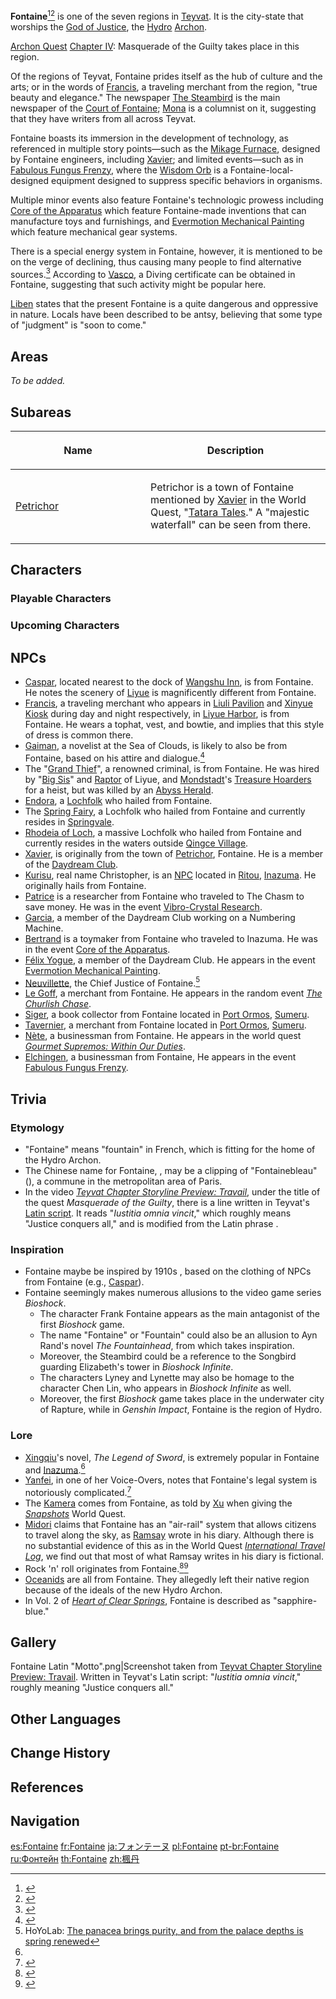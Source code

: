 {{RegionTabs}}
{{Upcoming}}
{{Region Infobox
|image              = 
|map                = Teyvat
|chapter            = Chapter IV
|element            = Hydro
|archon             = Focalors
|ideal              = Justice
|controlling_entity = 
}}
{{Quote
|quote   = My home is a country that reveres true beauty and elegance. Some people from other countries may find our dress sense showy and impractical, but for us there is nothing more commonplace.
|speaker = [[Francis]]
}}
'''Fontaine'''<ref>{{Ref/VO|Traveler|About Shrine Maidens}}</ref><ref>{{Ref/VO|Xinyan|Something to Share: Naming}}</ref> is one of the seven regions in [[Teyvat]]. It is the city-state that worships the [[Focalors|God of Justice]], the [[Hydro]] [[Archon]].

[[Archon Quest]] [[Chapter IV]]: Masquerade of the Guilty takes place in this region.

{{Quote
|quote   = The God of Justice lives for the spectacle of the courtroom, seeking to judge all other gods. But even she knows not to make an enemy of [[Celestia#Relationship to the Archons|the divine]].
|speaker = [[Dainsleif]]
|source  = Teyvat Chapter Storyline Preview: Travail<ref>YouTube: [https://youtu.be/TAlKhARUcoY Teyvat Chapter Storyline Preview: Travail]</ref>
}}
Of the regions of Teyvat, Fontaine prides itself as the hub of culture and the arts; or in the words of [[Francis]], a traveling merchant from the region, "true beauty and elegance." The newspaper [[The Steambird]] is the main newspaper of the [[Court of Fontaine]]; [[Mona]] is a columnist on it, suggesting that they have writers from all across Teyvat.

Fontaine boasts its immersion in the development of technology, as referenced in multiple story points—such as the [[Mikage Furnace]], designed by Fontaine engineers, including [[Xavier]]; and limited events—such as in [[Fabulous Fungus Frenzy/Story|Fabulous Fungus Frenzy]], where the [[Wisdom Orb]] is a Fontaine-local-designed equipment designed to suppress specific behaviors in organisms.

Multiple minor events also feature Fontaine's technologic prowess including [[Core of the Apparatus]] which feature Fontaine-made inventions that can manufacture toys and furnishings, and [[Evermotion Mechanical Painting]] which feature mechanical gear systems.

There is a special energy system in Fontaine, however, it is mentioned to be on the verge of declining, thus causing many people to find alternative sources.<ref>{{Ref/Quest|A-Toymaking We Shall Go: Core Propulsion}}</ref> According to [[Vasco]], a Diving certificate can be obtained in Fontaine, suggesting that such activity might be popular here.

[[Liben]] states that the present Fontaine is a quite dangerous and oppressive in nature. Locals have been described to be antsy, believing that some type of "judgment" is "soon to come."

==Areas==
''To be added.''

==Subareas==
{| class="article-table alternating-colors-table tdc1" style="width: 100%;"
! style="width: 200px;" | Name
! Description
|-
|[[Petrichor]]
|Petrichor is a town of Fontaine mentioned by [[Xavier]] in the World Quest, "[[Tatara Tales]]." A "majestic waterfall" can be seen from there.
|}

==Characters==
===Playable Characters===
{{Characters by Category Table|Playable Characters&Fontaine Characters|noregion=1}}

===Upcoming Characters===
{{Characters by Category Table|Upcoming Characters&Fontaine Characters|noregion=1}}

==NPCs==
* [[Caspar]], located nearest to the dock of [[Wangshu Inn]], is from Fontaine. He notes the scenery of [[Liyue]] is magnificently different from Fontaine.
* [[Francis]], a traveling merchant who appears in [[Liuli Pavilion]] and [[Xinyue Kiosk]] during day and night respectively, in [[Liyue Harbor]], is from Fontaine. He wears a tophat, vest, and bowtie, and implies that this style of dress is common there.
* [[Gaiman]], a novelist at the Sea of Clouds, is likely to also be from Fontaine, based on his attire and dialogue.<ref name="Gaiman">{{Ref/NPC|Gaiman}}</ref>
* The "[[Grand Thief]]", a renowned criminal, is from Fontaine. He was hired by "[[Big Sis]]" and [[Raptor]] of Liyue, and [[Mondstadt]]'s [[Treasure Hoarders]] for a heist, but was killed by an [[Abyss Herald]].
* [[Endora]], a [[Lochfolk]] who hailed from Fontaine.
* The [[Spring Fairy]], a Lochfolk who hailed from Fontaine and currently resides in [[Springvale]].
* [[Rhodeia of Loch]], a massive Lochfolk who hailed from Fontaine and currently resides in the waters outside [[Qingce Village]].
* [[Xavier]], is originally from the town of [[Petrichor]], Fontaine. He is a member of the [[Daydream Club]].
* [[Kurisu]], real name Christopher, is an [[NPC]] located in [[Ritou]], [[Inazuma]]. He originally hails from Fontaine.
* [[Patrice]] is a researcher from Fontaine who traveled to The Chasm to save money. He was in the event [[Vibro-Crystal Research]].
* [[Garcia]], a member of the Daydream Club working on a Numbering Machine.
* [[Bertrand]] is a toymaker from Fontaine who traveled to Inazuma. He was in the event [[Core of the Apparatus]].
* [[Félix Yogue]], a member of the Daydream Club. He appears in the event [[Evermotion Mechanical Painting]].
* [[Neuvillette]], the Chief Justice of Fontaine.<ref>HoYoLab: [https://www.hoyolab.com/article/9343828 The panacea brings purity, and from the palace depths is spring renewed]</ref>
* [[Le Goff]], a merchant from Fontaine. He appears in the random event ''[[The Churlish Chase]]''.
* [[Siger]], a book collector from Fontaine located in [[Port Ormos]], [[Sumeru]].
* [[Tavernier]], a merchant from Fontaine located in [[Port Ormos]], [[Sumeru]].
* [[Nète]], a businessman from Fontaine. He appears in the world quest ''[[Gourmet Supremos: Within Our Duties]]''.
* [[Elchingen]], a businessman from Fontaine, He appears in the event [[Fabulous Fungus Frenzy]].

==Trivia==
===Etymology===
* "Fontaine" means "fountain" in French, which is fitting for the home of the Hydro Archon.
* The Chinese name for Fontaine, {{zh|s=枫丹|t=楓丹|rm=Fēngdān}}, may be a clipping of "Fontainebleau" ({{zh|s=枫丹白露|t=楓丹白露|rm=Fēngdānbáilù}}), a commune in the metropolitan area of Paris.
* In the video ''[[Teyvat Chapter Storyline Preview: Travail]]'', under the title of the quest ''Masquerade of the Guilty'', there is a line written in Teyvat's [[Latin-Based Language|Latin script]]. It reads "''Iustitia omnia vincit''," which roughly means "Justice conquers all," and is modified from the Latin phrase ''{{w|labor omnia vincit}}''.

===Inspiration===
* Fontaine maybe be inspired by 1910s {{w|France}}, based on the clothing of NPCs from Fontaine (e.g., [[Caspar]]).
* Fontaine seemingly makes numerous allusions to the video game series ''Bioshock''.
** The character Frank Fontaine appears as the main antagonist of the first ''Bioshock'' game.
** The name "Fontaine" or "Fountain" could also be an allusion to Ayn Rand's novel ''The Fountainhead'', from which ''{{w|Bioshock}}'' takes inspiration.
** Moreover, the Steambird could be a reference to the Songbird guarding Elizabeth's tower in ''Bioshock Infinite''.
** The characters Lyney and Lynette may also be homage to the character Chen Lin, who appears in ''Bioshock Infinite'' as well.
** Moreover, the first ''Bioshock'' game takes place in the underwater city of Rapture, while in ''Genshin Impact'', Fontaine is the region of Hydro.

===Lore===
* [[Xingqiu]]'s novel, ''The Legend of Sword'', is extremely popular in Fontaine and [[Inazuma]].<ref name="Gaiman" />
* [[Yanfei]], in one of her Voice-Overs, notes that Fontaine's legal system is notoriously complicated.<ref>{{Ref/VO|Yanfei|About Us: Relationships}}</ref>
* The [[Kamera]] comes from Fontaine, as told by [[Xu]] when giving  the ''[[Snapshots]]'' World Quest.
* [[Midori]] claims that Fontaine has an "air-rail" system that allows citizens to travel along the sky, as [[Ramsay]] wrote in his diary. Although there is no substantial evidence of this as in the World Quest ''[[International Travel Log]]'', we find out that most of what Ramsay writes in his diary is fictional.
* Rock 'n' roll originates from Fontaine.<ref>{{Ref/CS|Xinyan|Character Details}}</ref><ref>{{Ref/BB|Chihu Rock Bulletin Board|About Xinyan}}</ref>
* [[Lochfolk|Oceanids]] are all from Fontaine. They allegedly left their native region because of the ideals of the new Hydro Archon.
* In Vol. 2 of ''[[Heart of Clear Springs]]'', Fontaine is described as "sapphire-blue."

==Gallery==
<gallery>
Fontaine Latin "Motto".png|Screenshot taken from [[Teyvat Chapter Storyline Preview: Travail]]. Written in Teyvat's Latin script: "''Iustitia omnia vincit''," roughly meaning "Justice conquers all."
</gallery>

==Other Languages==
{{Other Languages
|en      = Fontaine
|en_lang = fr
|en_tl   = Fountain
|zhs     = 枫丹
|zhs_rm  = Fēngdān
|zht     = 楓丹
|zht_rm  = Fēngdān
|ja      = フォンテーヌ
|ja_rm   = Fonteenu
|ko      = 폰타인
|ko_rm   = Ponta'in
|es      = Fontaine
|fr      = Fontaine
|ru      = Фонтейн
|th      = Fontaine
|vi      = Fontaine
|de      = Fontaine
|id      = Fontaine
|pt      = Fontaine
|tr      = Fontaine
|it      = Fontaine
}}

==Change History==
{{Change History|introduced=1.0}}

==References==
{{Reflist}}

==Navigation==
{{Area Navbox|Other}}

[[es:Fontaine]]
[[fr:Fontaine]]
[[ja:フォンテーヌ]]
[[pl:Fontaine]]
[[pt-br:Fontaine]]
[[ru:Фонтейн]]
[[th:Fontaine]]
[[zh:楓丹]]